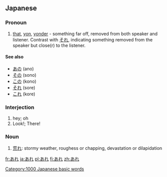 == Japanese ==
[[Category:1000 Japanese basic words]]                     
===Pronoun===
{{ja-pos|h|pronoun|rom=are}}

# [[that]], [[yon]], [[yonder]] - something far off, removed from both speaker and listener. Contrast with [[それ]], indicating something removed from the speaker but close(r) to the listener.

====See also====
* [[あの]] (ano)
* [[その]] (sono)
* [[この]] (kono)
* [[それ]] (sore)
* [[これ]] (kore)

===Interjection===
{{ja-pos|h|interjection|rom=are}}
# hey; oh
# Look!; There!

===Noun===
{{ja-noun|h|rom=are}}
#[[荒れ]]: stormy weather, roughess or chapping, devastation or dilapidation

[[fr:あれ]]
[[ja:あれ]]
[[pl:あれ]]
[[fi:あれ]]
[[zh:あれ]]